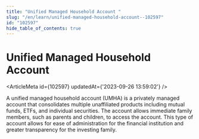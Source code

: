 ```yaml
---
title: "Unified Managed Household Account "
slug: "/en/learn/unified-managed-household-account--102597"
id: "102597"
hide_table_of_contents: true
---
```



# Unified Managed Household Account 

<ArticleMeta id={102597} updatedAt={'2023-09-26 13:59:02'} />
<div className='border-solid border-b border-t-0 my-4 border-[var(--ifm-color-gray-300)]' />

A unified managed household account (UMHA) is a privately managed account that consolidates multiple unaffiliated products including mutual funds, ETFs, and individual securities. The account allows immediate family members, such as parents and children, to access the account. This type of account allows for ease of administration for the financial institution and greater transparency for the investing family.
